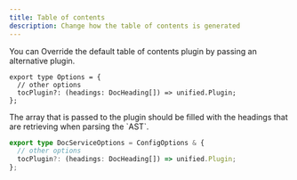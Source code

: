 ```yaml
---
title: Table of contents
description: Change how the table of contents is generated
---
```


You can Override the default table of contents plugin by passing an alternative plugin.

```tsx
export type Options = {
  // other options
  tocPlugin?: (headings: DocHeading[]) => unified.Plugin;
};
```

<Info>
  The array that is passed to the plugin should be filled with the headings that
  are retrieving when parsing the `AST`.
</Info>

```ts
export type DocServiceOptions = ConfigOptions & {
  // other options
  tocPlugin?: (headings: DocHeading[]) => unified.Plugin;
};
```
